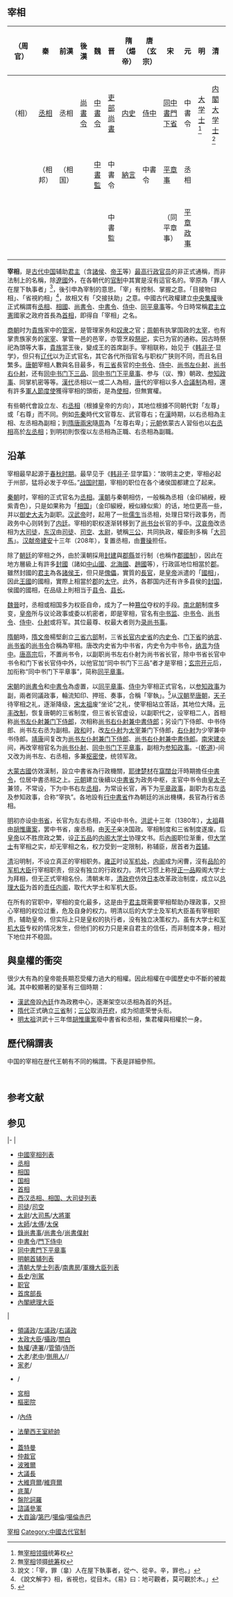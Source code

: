 {{多個問題|
{{original research|time=2016-08-25T14:56:08+00:00}}
{{refimprove|time=2016-08-25T14:56:08+00:00}}
}}
== 宰相 ==

{| class="wikitable"
|-
!（周官）
!秦
!前漢
!後漢
!魏
!晋
!隋（煬帝）
!唐（玄宗）
!宋
!元
!明
!清
!主要職務
|-
|（相）
|[[丞相|丞相]]
|丞相
|[[尚書令|尚書令]]
|[[中書令|中書令]]
|[[吏部尚書|吏部尚書]]
|[[内史|内史]]
|[[侍中|侍中]]
|[[同中書門下省|同中書門下省]]
|中書令
|[[大学士|大学士]]<ref>無[[宰相|宰相]][[领导|领摄]]统筹权</ref>
|[[内閣大学士|内閣大学士]]<ref>無[[宰相|宰相]]领摄[[统筹|统筹]]权</ref>
|rowspan="3"|政治实權之掌控者。
|-
|rowspan="2"| 
|（相邦）
|（相国）
|rowspan="2"| 
|[[中書監|中書監]]
|中書令
|[[納言|納言]]
|中書令
|[[平章事|平章事]]
|丞相
|rowspan="2"| 
|rowspan="2"| 
|-
| 
| 
| 
|中書監
| 
| 
|（同平章事）
|[[平章政事|平章政事]]
|-
|}

'''宰相'''，是[[古代中国|古代中国]]辅助[[君主|君主]]（含[[諸侯|諸侯]]、[[帝王|帝王]]等）[[政府首腦|最高行政官员]]的非正式通稱，而非法制上的名稱，除[[辽朝|遼國]]外，在各朝代的[[职官|官制]]中其實是沒有這官名的。宰原為「罪人在屋下執事者」<ref>說文：「宰，罪（辠）人在屋下執事者，從宀、從辛。辛，罪也。」</ref>，後引申為宰制的意思。「宰」有控制、掌握之意。「目接物曰相」、「省視約相」<ref>《說文解字》相，省視也，從目木。《易》曰：地可觀者，莫可觀於木。」</ref>，故相又有「交接扶助」之意。中國古代政權建立[[中央集權|中央集權]]後正式稱謂有[[丞相|丞相]]、[[相國|相國]]、[[尚書令|尚書令]]、[[中書令|中書令]]、[[侍中|侍中]]、[[同平章事|同平章事]]等。今日時常稱[[君主立憲|君主立憲]]國家之政府首長為[[首相|首相]]，即得自「宰相」之名。

[[商朝|商朝]]时为[[貴族|貴族]]家中的[[管家|管家]]，是管理家务和[[奴隶制|奴隶]]之官；[[周朝|周朝]]有执掌国政的[[太宰|太宰]]，也有掌贵族家务的[[家宰|家宰]]、掌管一邑的邑宰，亦管烹殺[[祭祀|祭祀]]，实已为官的通称。因古時祭祀為頭等大事，[[貴族|貴族]]當王後，變成王的首席副手。宰相联称，始见于《[[韩非子|韩非子]]·显学》，但只有[[辽代|辽代]]以为正式官名，其它各代所指官名与职权广狭则不同，而且名目繁多。[[唐朝|唐朝]]宰相人數與名目最多，有[[三省|三省]]長官的[[中书令|中书令]]、[[侍中|侍中]]、[[尚书左仆射|尚书左仆射]]、[[尚书右仆射|尚书右仆射]]，还有[[同中书门下三品|同中书门下三品]]、[[同中书门下平章事|同中书门下平章事]]、参与（议、豫）朝政、[[参知政事|参知政事]]、同掌机密等等。[[漢代|漢代]]丞相以一或二人為相，[[唐|唐]]代的宰相以多人[[合議制|合議制]]為相，還有許多[[軍人|軍人]][[節度使|節度使]]獲得宰相的頭銜，是為[[使相|使相]]，但無實權。

有些朝代會設立左、右[[丞相|丞相]]（根據皇帝的方向），其地位根據不同朝代對「左尊」或「右尊」而不同。例如[[先秦|先秦]]時代文官尊左、武官尊右；在[[漢|漢]]時期，以右丞相為主相、左丞相為副相；到[[隋唐|隋唐]][[兩宋|兩宋]]隨[[周|周]]為「左尊右卑」；[[元朝|元朝]]依蒙古人習俗也以[[右丞相|右丞相]]高於[[左丞相|左丞相]]；到明初則恢復以左丞相為正職、右丞相為副職。

== 沿革 ==
宰相最早起源于[[春秋时期|春秋时期]]。最早见于《[[韩非子|韩非子]]·显学篇》：“故明主之吏，宰相必起于州部，猛将必发于卒伍。”[[战国时期|战国时期]]，宰相的职位在各个诸侯国都建立了起来。

[[秦朝|秦朝]]时，宰相的正式官名为[[丞相|丞相]]。[[漢朝|漢朝]]与秦朝相仿，一般稱為丞相（金印緺綬，綬紫青色），只是如果称为「[[相国|相国]]」（金印綟綬，綬似綠似紫）的话，地位更高一些，并以[[御史大夫|御史大夫]]为副职。[[汉武帝|汉武帝]]时，起用了一批[[儒生|儒生]]当丞相，处理日常行政事务，而政务中心则转到了[[内廷|内廷]]。宰相的职权逐渐转移到了[[尚书台|尚书台]]长官的手中。[[汉哀帝|汉哀帝]]改丞相为[[大司徒|大司徒]]，[[东汉|东汉]]由[[司徒|司徒]]、[[司空|司空]]、[[太尉|太尉]]，號稱[[三公|三公]]，共同执政，權臣則多稱「[[大司馬|大司馬]]」。[[汉献帝|汉献帝]][[建安_(汉献帝)|建安]]十三年（208年），复置丞相，由[[曹操|曹操]]担任。

除了[[朝廷|朝廷]]的宰相之外，由於漢朝採用[[封建|封建]]與[[郡縣制|郡縣]]並行制（也稱作[[郡國制|郡國制]]），因此在地方層級上有許多[[封國|封國]]（諸如[[中山國|中山國]]、[[北海國|北海國]]、[[趙國|趙國]]等），行政區地位相當於[[郡|郡]]。雖然封國的[[君主|君主]]為各[[諸侯|諸侯]][[王|王]]，但只是[[傀儡|傀儡]]，實質的[[長官|長官]]，是[[皇帝|皇帝]]派遣的「[[國相|國相]]」，因此[[王國|王國]]的國相，實際上相當於[[郡|郡]]的[[太守|太守]]。此外，各郡国内还有许多县侯的[[封国|封国]]，侯國的國相，在品级上則相当于[[县令|县令]]、[[县长|县长]]。

[[魏晋南北朝|魏晉]]时，丞相或相国多为权臣自命，成为了一种[[篡位|篡位]]夺权的手段。[[南北朝|南北朝]]制度多变，[[皇帝|皇帝]]所与议论政事或委以机密者，即是宰相，官名有[[中书监|中书监]]、[[中书令|中书令]]、[[尚书令|尚书令]]、[[侍中|侍中]]、[[仆射|仆射]]或将军。其位最尊、权最大者则为[[录尚书事|录尚书事]]。

[[隋文帝|隋朝]]時，[[隋文帝|隋文帝]]楊堅創立[[三省六部|三省六部]]制，三省[[长官|长官]][[内史省|内史省]]的[[内史令|内史令]]、[[门下省|门下省]]的[[纳言|纳言]]、[[尚书省|尚书省]]的[[尚书令|尚书令]]合稱為宰相。唐改内史省为中书省，内史令为中书令，[[纳言|纳言]]为[[侍中|侍中]]。[[唐高宗|唐高宗]]后，不置尚书令，以副职尚书左右仆射为尚书省长官，除中书省长官中书令和门下省长官侍中外，以他官加“同中书门下三品”者才是宰相；[[玄宗|玄宗]][[开元|开元]]后，加衔称“同中书门下平章事”，简称[[同平章事|同平章事]]。

[[宋朝|宋朝]]的[[尚書令|尚書令]]和[[中書令|中書令]]為虛置，以[[同平章事|同平章事]]、[[侍中|侍中]]为宰相正式官名，以[[参知政事|参知政事]]为副，兩者同議政事，輪流知印、押班、奏事，合稱「宰執」。<ref name="multiple1">{{cite book |author=龔書鐸、劉德麟 主編 |title=《圖說宋朝》 |date=2007-06 |publisher=鳳凰出版 |location=臺北 |language=zh-tw |isbn=978-986-7151-55-1 |pages=p.15}}</ref>从[[汉朝|汉朝]]至[[唐朝|唐朝]]，[[天子|天子]]待宰相之礼，逐渐降级，[[宋太祖|宋太祖]]废“坐论”之礼，使宰相站立答話，其地位大降。[[元丰改制|元丰改制]]，恢复唐朝的三省制度，但三省长官虚设，以副职代之，设宰相二人，首相称[[尚书左仆射兼门下侍郎|尚书左仆射兼门下侍郎]]，次相称[[尚书右仆射兼中書侍郎|尚书右仆射兼中書侍郎]]；另设门下侍郎、中书侍郎、尚书左右丞为副相。[[政和|政和]]时，改[[左仆射|左仆射]]为[[太宰|太宰]]兼门下侍郎，[[右仆射|右仆射]]为少宰兼中书侍郎。[[靖康|靖康]]间复改为[[尚书左仆射兼门下侍郎|尚书左仆射兼门下侍郎]]、[[尚书右仆射兼中書侍郎|尚书右仆射兼中書侍郎]]。[[南宋|南宋]][[建炎|建炎]]间，再改宰相官名为[[尚书仆射|尚书仆射]]、[[同中书门下平章事|同中书门下平章事]]，副相为[[参知政事|参知政事]]。-{[[乾道_(南宋)|乾道]]}-间又改为尚书左、右丞相，多兼[[枢密使|枢密使]]，统领军政。

[[大蒙古國|大蒙古國]]仿效漢制，設立中書省為行政機關，[[耶律楚材|耶律楚材]]在[[窩闊台|窩闊台]]汗時期擔任[[中書令|中書令]]，位居中書丞相之上。[[元朝|元朝]]建立後續以[[中書省_(元朝)|中書省]]为政务中枢，主官中书令由[[皇太子|皇太子]]兼领，不常设，下为中书右左[[丞相|丞相]]，为常设长官，再下为[[平章政事|平章政事]]，副职为右左[[丞|丞]]及参知政事，合称“宰执”。各地設有[[行中書省|行中書省]]作為朝廷的派出機構，長官為行省丞相。

[[明朝|明]]初亦设[[明朝中书省|中书省]]，长官为左右丞相，不设中书令。[[洪武|洪武]]十三年（1380年），[[明太祖|太祖]]藉由[[胡惟庸案|胡惟庸案]]，罢中书省，废丞相，由[[天子|天子]]亲决国政。宰相制度和三省制度遂废。后[[皇帝|皇帝]]以不胜庶政之繁，设[[正五品|正五品]]的[[内阁大学士|内阁大学士]]协理文书。后[[內阁|內阁]]职位渐重，但[[大学士|大学士]]有宰相之实，却无宰相之名，权力受到一定限制，称辅臣，居首者为[[明朝首辅|首辅]]。

[[清朝|清]]沿明制，不设立真正的宰相职务。[[雍正|雍正]]时设[[军机处|军机处]]，[[清朝内阁|内阁]]成为闲曹，沒有[[品阶|品阶]]的[[军机大臣|军机大臣]]行宰相职责，但没有独立的行政权力。清代习惯上称授[[正一品|正一品]]殿阁大学士为拜相，但无正式宰相名份。清朝末年，[[清政府|清政府]]仿效[[日本|日本]]改革政治制度，成立以[[清朝内阁总理大臣|总理大臣]]为首的[[责任内阁|责任内阁]]，取代大学士和军机大臣。

在所有的官职中，宰相的变化最多，这是由于[[君主|君主]]既需要宰相帮助办理政事，又担心宰相的权位过重，危及自身的权力。明清以后的大学士及军机大臣虽有宰相职责，辅助皇帝，但实际上只是皇权的执行者，没有独立决策权力。虽有大学士和[[军机大臣|军机大臣]]专权的情况发生，但他们的权力只是来自君主的信任，而非制度本身，相对下地位并不稳固。

== 與皇權的衝突 ==
很少大有為的皇帝能長期忍受權力過大的相權。因此相權在中國歷史中不斷的被裁減。其中較顯著的變革有三個時期：
* [[漢武帝|漢武帝]]設[[內廷|內廷]]作為政務中心，逐漸架空以丞相為首的外廷。
* [[隋代|隋代]]正式确立[[三省|三省]]制；[[三公|三公]]取消[[开府|开府]]，成为彻底荣誉头衔。
* [[明太祖|明太祖]]洪武十三年借[[胡惟庸案|胡惟庸案]]廢中書省和丞相，集君權與相權於一身。

== 歷代稱謂表 ==
中国的宰相在歴代王朝有不同的稱謂。下表是詳細參照。

{| class="wikitable" style="text-align:center" align="center" |
|+<font color=black>
|-
|- bgcolor="#efefef"
!朝代!!宰相!!colspan="2"|内容
|-
|[[商朝|商]]||[[太宰|太宰]]、[[冢宰|冢宰]]、[[阿衡|阿衡]]||colspan="2"|
|-
|[[西周|西周]]||太宰、冢宰、小宰||colspan="2"|
|-
|[[東周|東周]]||太宰、冢宰、[[執政官|執政官]]、少宰||colspan="2"|
|-
|[[春秋時期|春秋]]||齊:[[上卿|上卿]]→左相、右相<br />晉：[[正卿|正卿]]<br />秦：[[左庶長|左庶長]]、右庶長<br />楚：[[令尹|令尹]]<br />越：大夫<br />宋：左師、右師||colspan="2"|
|-
|[[戰國|戰國]]||相<br />秦：[[大良造|大良造]]→相國→左丞相、右丞相<br />楚：令尹||colspan="2"|
|-
|[[秦|秦]]<br>[[西漢|西漢]]||[[丞相|丞相]]/[[相國|相國]]<br />[[太尉|太尉]]<br />[[御史大夫|御史大夫]]||[[丞相|丞相]]/[[相國|相國]]—輔佐皇帝、總攬政務、統率百官<br />[[太尉|太尉]]—司掌軍事<br />[[御史大夫|御史大夫]]—統率御史（監察官）||[[三公|三公]]
|-
|rowspan="3"|[[東漢|東漢]]||[[司徒|司徒]]<br />[[太尉|太尉]]<br />[[司空|司空]]||丞相即司徒、御史大夫為司空所改稱<br />實權渐渐移至尚書，三公逐渐成為榮譽職||三公
|-
|colspan="3"|↓
|-
|[[尚書_(官職)|尚書]]||colspan="2"|皇帝個人秘書
|-
|rowspan="3"|[[三國|三國]]||曹魏：<br>司空<br>司徒<br>太尉<br>大將軍<br>↓<br>尚書令<br>尚書僕射<br>↓<br>相國||colspan="2"|
|-
|蜀漢：<br>丞相<br>↓<br>大將軍、錄尚書事<br>大司馬、錄尚書事<br>↓<br>尚書令||colspan="2"|
|-
|東吳：<br>丞相<br>↓<br>左丞相<br>右丞相||colspan="2"|
|-
|rowspan="5"|[[西晉|西晉]]||丞相||colspan="2"|復置三公
|-
|colspan="3"|↓
|-
|[[錄尚書事|錄尚書事]]||colspan="2"|尚書之最高職位
|-
|colspan="3"|↓
|-
|[[尚書令|尚書令]]、[[尚書僕射|尚書僕射]]<br />門下[[侍中|侍中]]<br />[[中書令|中書令]]||colspan="2"|尚書先任者<br />皇帝側近之首，兼掌出纳帝命<br />皇帝秘書官
|-
|[[東晉|東晉]]||錄尚書事<br><br>中書監<br>中書令<br>↓<br>中書侍郎<br><br>侍中||colspan="2"|
|-
|[[隋朝|隋]]||尚書令<br />納言<br />內史令|| 为避隋太祖[[杨忠_(北朝)|杨忠]]讳，侍中改纳言，中书令改内史令 ||rowspan="2"|[[三省|三省]]長官
|-
| rowspan="5" |[[唐朝宰相|唐]]||尚書令/尚書左、右僕射<br />侍中<br />中書令||[[尚書省|尚書省]]長官<br />[[门下省|門下省]]長官<br />[[中書省|中書省]]長官
|-
|colspan="3"|↓
|-
|[[尚書僕射|尚書左、右僕射]]<br />侍中<br />中書令<br />''或他官加''<br />知政事<br />參知政事<br />參預朝政<br />專典機密<br />同中書門下三品<br />与中書門下同承受進止平章事<br />同中书门下平章事<br />''等稱號为宰相''，名目之多為歷朝之冠，詳見[[唐朝宰相|唐朝宰相]]。
| colspan="2" |由於[[唐太宗|太宗]]曾任[[尚書令|尚書令]]，後不再任命此官，改以尚書左、右僕射為尚書省長官
[[貞觀_(唐朝)|貞觀]]之後，尚書左、右僕射不帶“同中書門下三品”者，不是真宰相
|-
|colspan="3"|↓
|-
|[[同中書門下平章事|同中書門下平章事]]||colspan="2"|唐代中葉之後，多以門下侍郎、中書侍郎、六部尚書或侍郎為本官加“同中書門下平章事”為宰相
原尚書左、右仆射，中書令，侍中等官職成為勛戚元老或節度使的加官<br />[[节度使|节度使]][[使相|兼同平章事者]]非真宰相
|-
| rowspan="4" |[[五代十國|五代十國]]||[[後梁|後梁]]/[[后唐|後唐]]/[[后晋|後晉]]/[[後漢|後漢]]/[[后周|後周]]：<br>同中書門下平章事
參知政事

''等稱謂''
| colspan="2" |大多沿襲唐代舊製，真宰相為“本官+同中書門下平章事”的形式
又有加延資庫使（唐武宗時設置，後梁沿置）、太清宮使（唐後期設置，為首相加銜，後唐复置）、弘文館大學士、監修國史及集賢殿大學士等稱號區別首相、次相和其它宰相
|-
|[[杨吴|吳]]/[[南唐|南唐]]：<br />同中書門下平章事<br />參知政事<br />''等稱謂''
| colspan="2" |同上

楊吳權臣[[徐溫|徐溫]]、[[李昪|徐知誥]]先後以大丞相、都督中外諸軍事等頭銜把持朝政，一如唐末朱溫篡位前以相國總百揆自稱，非常置
|-
|[[前蜀|前蜀]]/[[後蜀|後蜀]]：<br>同中書門下平章事<br />參知政事<br />''等稱謂''
| colspan="2" |同上
|-
|[[南漢|南漢]]：<br>同中書門下平章事<br />參知政事<br />''等稱謂''
| colspan="2" |同上
|-
| rowspan="7" |[[北宋|北宋]]||[[同中書門下平章事|同中書門下平章事]]
[[參知政事|參知政事]]
| colspan="2" | 一般設置兩名或三名宰相<br />双相时首相兼领昭文館大學士及監修國史，次相兼集賢殿大學士<br />三相时以兼昭文館大學士者（即唐代的弘文館）为首，兼監修國史者次之，兼集賢殿大學士者又次之<br />副相為參知政事<br />間或有一二權臣真除門下侍中一職，也為真宰相<br />不兼[[崇文院|三馆]]馆职之同平章事或[[使相|兼节度使之同平章事]]为虚衔，非宰相
|-
|colspan="3"|↓
|-
|[[尚書左僕射兼門下侍郎|尚書左僕射兼門下侍郎]]<br />[[尚書右僕射兼中書侍郎|尚書右僕射兼中書侍郎]]<br />門下侍郎<br />中書侍郎<br />[[尚书左丞|尚書左丞]]<br />[[尚书右丞|尚書右丞]]
| colspan="2" |[[宋神宗|神宗]]元豐年間重校《[[唐六典|唐六典]]》改革官制，廢除绝大多数沿襲晚唐五代的差遣職務，政府架構形式上回歸了唐代的三省六部制，但原來的三省長官虛設
首相為尚書左仆射兼門下侍郎，次相為尚書右仆射兼中書侍郎<br />副相為門下侍郎、中書侍郎以及尚書左、右丞
|-
|colspan="3"|↓
|-
|太宰兼門下侍郎<br />少宰兼中書侍郎|| colspan="2" | [[宋徽宗|徽宗]]時期[[蔡京|蔡京]]曾以太師總領三省，稱為“公相”<br />太宰、少宰系原尚書左僕射、尚書右僕射改名
|-
|colspan="3"|↓
|-
|[[尚書左僕射兼門下侍郎|尚書左僕射兼門下侍郎]]<br />[[尚書右僕射兼中書侍郎|尚書右僕射兼中書侍郎]]||colspan="2"|[[宋钦宗|欽宗]]登基後，恢復元豐改製後的舊稱
|-
|rowspan="3"|[[南宋|南宋]]||尚書左僕射同中書門下平章事<br />尚書右僕射同中書門下平章事|| colspan="2" |[[建炎|建炎]]时三省正式并一，撤消中书、门下侍郎及尚书丞等衔，宰执官恢复“同平章事”“参知政事”衔
|-
|colspan="3"|↓
|-
|左丞相<br />右丞相|| colspan="2" |左、右丞相[[乾道_(南宋)|乾道]]时自左、右僕射改名<br />[[韩侂胄|韩侂胄]]曾以“平章軍國事”一職把持朝政，位在丞相之上<br />“平章军国重事”多以勛戚老臣為之，有实权者唯[[贾似道|贾似道]]一人，位在丞相之上
|-
|[[遼朝|遼]]||北宰相府：<br>北府左宰相<br>北府右宰相<br>總知軍國事<br>知國事<br><br>南宰相府：<br>南府左宰相<br>南府右宰相<br>總知軍國事<br>知國事<br><br>中書令<br>中書省大丞相<br>中書省左丞相<br><br>尚書令<br>尚書省左僕射<br>尚書省右僕射||colspan="2"|
|-
|[[金朝|金]]||尚書令<br>尚書左丞相<br>尚書右丞相<br>平章政事||colspan="2"|[[完顏亮|完顏亮]]執政時期裁撤中書門下二省，以尚書省為行政中樞
|-
|[[元朝|元]]||中書令<br>中書右丞相<br>中書左丞相<br>平章政事||colspan="2"|門下省不置，尚書省不常置，以中書省為行政中樞，仿照蒙古風俗，男右女左，男尊女卑，右丞相較左丞相高。中書令為皇太子兼任，不常置
|-
|rowspan="3"|[[明朝|明]]||中書左丞相<br>中書右丞相||colspan="2"|由於丞相[[胡惟庸|胡惟庸]]被誅而廢止，省宰制度旋即结束，而后及至[[清末新政|清末行宪]]，不再有真宰相之职
|-
|colspan="4"|'''明清廢相後，皇帝躬覽庶政、自兼相權、親轄六部。大學士和軍機大臣等的職權與前朝宰相實有差距'''
|-
|[[中極殿大學士|中極殿大學士]]<br />（原華蓋殿）<br />[[建极殿大学士|建極殿大學士]]<br />（原謹身殿）<br />[[文华殿大学士|文華殿大學士]]<br />[[武英殿大学士|武英殿大學士]]<br />[[文淵閣大學士|文淵閣大學士]]<br />[[东阁大学士|東閣大學士]]<br />''加''<br />入閣預機務、參預機務、入閣辦事''等稱號''
| colspan="2" |原為皇帝顧問兼秘書，官階為[[正五品|正五品]]。後期權力擴大，實際上掌握部分宰相的職權，首席大學士習稱為“[[內閣首輔|內閣首輔]]”
|-
|rowspan="7"|[[清朝|清]]||[[議政大臣|議政大臣]]
|colspan="3" |[[議政王大臣會議|議政王大臣會議]]成員
|-
|colspan="3"|↓
|-
|[[中和殿大学士|中和殿大學士]]<br />（乾隆年間廢）<br />[[保和殿大學士|保和殿大學士]]<br />文華殿大學士<br />武英殿大學士<br />文淵閣大學士<br />東閣大學士<br />[[体仁阁大学士|体仁閣大學士]]<br />（乾隆年間增設）<br />[[協辦大學士|協辦大學士]]
| colspan="2" |[[雍正|雍正]]之後，殿閣大學士均為[[正一品|正一品]]，地位僅次虛位[[三公|三公]]，為名義上的文官之首，時人稱為“[[中堂|中堂]]”，
另設協辦大學士為[[從一品|從一品]]，為大學士之副
|-
|colspan="3"|↓
|-
|[[軍機大臣|軍機大臣]]||colspan="2"|雍正之後，以大學士，六部尚書、侍郎或親王兼充沒有品階的軍機大臣，入值[[軍機處|軍機處]]，協助皇帝處理軍國機要事务
軍機處成立後，内阁名義上仍為溝通中外的政府總機關，實際上只負責處理一般性的公開事務。因此清代大學士不兼任軍機大臣者，不被時人視為“真宰相”
|-
|colspan="3"|↓
|-
|[[清朝內閣總理大臣|内閣總理大臣]]||colspan="3"|宣統三年仿日本立憲制度，預備立憲，裁撤舊內閣、軍機處等機構。不旋踵清亡
|}

== 参考文献 ==
{{Reflist|2}}

== 参见 ==
{{col-begin}}
|-
|
* [[中國宰相列表|中國宰相列表]]
* [[丞相|丞相]]
* [[相国|相国]]
* [[国相|国相]]
* [[首相|首相]]
* [[西汉丞相、相国、大司徒列表|西汉丞相、相国、大司徒列表]]
* [[司徒|司徒]]/[[司空|司空]] 
* [[太尉|太尉]]/[[大司馬|大司馬]]/[[大將軍_(東亞)|大將軍]]
* [[太師|太師]]/[[太傅|太傅]]/[[太保|太保]] 
* [[錄尚書事|錄尚書事]]/[[尚書令|尚書令]]/[[尚書僕射|尚書僕射]]
* [[中書令|中書令]]/[[門下侍中|門下侍中]]
* [[同中書門下平章事|同中書門下平章事]]
* [[明朝首辅列表|明朝首辅列表]]
* [[清朝大學士列表|清朝大學士列表]]/[[南書房|南書房]]/[[軍機大臣列表|軍機大臣列表]]
* [[長史|長史]]/[[別駕|別駕]]
* [[职官|职官]]
* [[首席部長|首席部長]]
* [[內閣總理大臣|內閣總理大臣]]
|
* [[領議政|領議政]]/[[左議政|左議政]]/[[右議政|右議政]]
* [[太政大臣|太政大臣]]/[[攝政|攝政]]/[[關白|關白]]
* [[執權|執權]]/[[連署_(役職)|連署]]/{{link-ja|內管領|内管領}}/[[管領_(幕府)|管領]]/[[侍所|侍所]]
* [[大老_(日本古官職)|大老]]/[[老中|老中]]/[[側用人|側用人]]/{{link-ja|御側御用取次|御側御用取次}}/{{link-ja|大政參與|大政参与}}
* [[家老|家老]]/{{link-ja|出頭人|出頭人}}
* {{link-vi|參從|Tham tụng}}/{{link-vi|陪從|Bồi tụng}}
* [[宮相|宮相]]
* [[樞密院|樞密院]]
* {{link-en|總管大臣|Steward (office)}}/[[內侍|內侍]]
* [[法蘭西王室統帥|法蘭西王室統帥]]
* {{link-pl|王冠大元帥|Marszałek wielki koronny}}
* [[蓋特曼|蓋特曼]]
* [[仲裁官|仲裁官]]
* [[波雅爾|波雅爾]]
* [[大議長|大議長]]
* [[大維齊爾|大維齊爾]]/[[維齊爾|維齊爾]]
* [[底萬|底萬]]/{{link-en|德萬|Dewan}}
* [[盤陀訶羅|盤陀訶羅]]
* [[諮議參軍|諮議參軍]]
* [[大貢論|大貢論]]/[[第巴|第巴]]/[[噶倫|噶倫]]/[[噶倫赤巴|噶倫赤巴]]
{{col-end}}

{{中国政府首脑}}

[[Category:宰相|]]
[[Category:中國古代官制|Category:中國古代官制]]